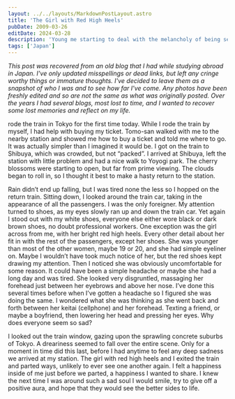 ```yaml
---
layout: ../../layouts/MarkdownPostLayout.astro
title: 'The Girl with Red High Heels'
pubDate: 2009-03-26
editDate: 2024-03-28
description: 'Young me starting to deal with the melancholy of being separated from the ones I loved.'
tags: ['Japan']
---
```



_This post was recovered from an old blog that I had while studying abroad in Japan. I've only updated misspellings or dead links, but left any cringe worthy things or immature thoughts. I've decided to leave them as a snapshot of who I was and to see how far I've come. Any photos have been freshly edited and so are not the same as what was originally posted. Over the years I had several blogs, most lost to time, and I wanted to recover some lost memories and reflect on my life._

<DropCap letter='I' /> rode the train in Tokyo for the first time today. While I rode the train by myself,
I had help with buying my ticket. Tomo-san walked with me to the nearby station and showed me how to
buy a ticket and told me where to go. It was actually simpler than I imagined it would be. I got on the
train to Shibuya, which was crowded, but not “packed”. I arrived at Shibuya, left the station with little
problem and had a nice walk to Yoyogi park. The cherry blossoms were starting to open, but far from prime
viewing. The clouds began to roll in, so I thought it best to make a hasty return to the station.

Rain didn’t end up falling, but I was tired none the less so I hopped on the return train. Sitting down, I looked around the train car, taking in the appearance of all the passengers. I was the only foreigner. My attention turned to shoes, as my eyes slowly ran up and down the train car. Yet again I stood out with my white shoes, everyone else either wore black or dark brown shoes, no doubt professional workers. One exception was the girl across from me, with her bright red high heels. Every other detail about her fit in with the rest of the passengers, except her shoes. She was younger than most of the other women, maybe 19 or 20, and she had simple eyeliner on. Maybe I wouldn’t have took much notice of her, but the red shoes kept drawing my attention. Then I noticed she was obviously uncomfortable for some reason. It could have been a simple headache or maybe she had a long day and was tired. She looked very disgruntled, massaging her forehead just between her eyebrows and above her nose. I’ve done this several times before when I’ve gotten a headache so I figured she was doing the same. I wondered what she was thinking as she went back and forth between her keitai (cellphone) and her forehead. Texting a friend, or maybe a boyfriend, then lowering her head and pressing her eyes. Why does everyone seem so sad?

I looked out the train window, gazing upon the sprawling concrete suburbs of Tokyo. A dreariness seemed to fall over the entire scene. Only for a moment in time did this last, before I had anytime to feel any deep sadness we arrived at my station. The girl with red high heels and I exited the train and parted ways, unlikely to ever see one another again. I felt a happiness inside of me just before we parted, a happiness I wanted to share. I knew the next time I was around such a sad soul I would smile, try to give off a positive aura, and hope that they would see the better sides to life.
